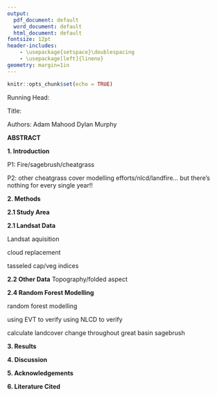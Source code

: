 ```yaml
---
output:
  pdf_document: default
  word_document: default
  html_document: default
fontsize: 12pt
header-includes:
    - \usepackage{setspace}\doublespacing
    - \usepackage[left]{lineno}
geometry: margin=1in
---
```


```r
knitr::opts_chunk$set(echo = TRUE)
```

Running Head:

Title:

Authors: \newline
\newline
Adam Mahood \newline
\newline
Dylan Murphy \newline

\newpage
\linenumbers

**ABSTRACT**

**1. Introduction**

P1: Fire/sagebrush/cheatgrass

P2: other cheatgrass cover modelling efforts/nlcd/landfire... but there's nothing for every single year!!



**2. Methods**

**2.1 Study Area**

**2.1 Landsat Data**

Landsat aquisition

cloud replacement

tasseled cap/veg indices

**2.2 Other Data**
Topography/folded aspect

**2.4 Random Forest Modelling**

random forest modelling

using EVT to verify
using NLCD to verify

calculate landcover change throughout great basin sagebrush


**3. Results**

**4. Discussion**

**5. Acknowledgements**

**6. Literature Cited**